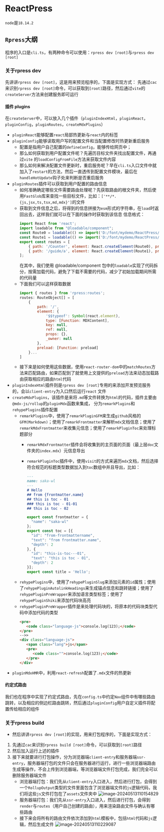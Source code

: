 # ReactPress

`node`是`18.14.2`
## `Rpress`大纲
程序的入口是`cli.ts`，有两种命令可以使用：`rpress dev [root]`与`rpress dev [root]`
### 关于rpress dev
先讲讲`rpress dev [root]`，这是用来预览程序的，下面是实现方式：
先通过`cac`来识别`rpress dev [root]`命令，可以获取到`[root]`路径，然后通过`vite`的`createServer`方法来创建服务即可运行
#### 插件 plugins
在`createServer`中，可以放入几个插件（`pluginIndexHtml`，`pluginReact`，`pluginConfig`，`pluginRoutes`，`createMdxPlugins`）
   - `pluginReact`能够配置`react`局部热更新与`react`内的标签
   - `pluginConfig`能够读取用户写的配置文件和当配置修改时热更新重启服务
     - 配置是指用户自己配置的`defineConfig`，能够传给网页中；
     - 那么如何获取到用户配置文件呢？先遍历目标文件夹找出配置文件，再通过`vite` 的`loadConfigFromFile`方法来获取文件内容
     - 那么如何来解决配置文件更新时，重启服务呢？早在`cli.ts`入口文件中就加入了`restart`的方法，然后一直透传到配置文件模块，最后在`handleHotUpdate`钩子处来判断是否重启服务
   - `pluginRoutes`插件可以获取到用户配置的路由信息
     - 如何准确确定哪些文件需要路由处理呢？先获取路由的根文件夹，然后使用`FastGlob`库来查找一些目标文件，比如：`['**/*.{js,jsx,ts,tsx,md,mdx}']`的文件
     - 获取到文件信息之后，将得到的信息拼接为`esm`形式的字符串，在`load`时返回出去，这样我们就可以在下面的操作时获取到该信息
       信息格式：
       ```js
       import React from 'react';
       import loadable from "@loadable/component";
       const Route0 = loadable(() => import('D:/font/mydemo/ReactPress/docs/Counter.tsx'));
       const Route1 = loadable(() => import('D:/font/mydemo/ReactPress/docs/guide/a.jsx'));
       export const routes = [
           { path: '/Counter', element: React.createElement(Route0), preload: () => import('D:/font/mydemo/ReactPress/docs/Counter.tsx') },
           { path: '/guide/a', element: React.createElement(Route1), preload: () => import('D:/font/mydemo/ReactPress/docs/guide/a.jsx') },
       ];
       ```
       在其中，我们使用 @loadable/component 包中的`loadable`实现了代码拆分，按需加载代码，避免了下载不需要的代码，减少了初始加载期间所需的代码量
     - 下面我们可以这样获取数据
       ```js
       import { routes } from 'rpress:routes';
       routes: RouteObject[] = [
           {
               path: '/',
               element: {
                   '$$typeof': Symbol(react.element),
                   type: [Function: MDXContent],
                   key: null,
                   ref: null,
                   props: {},
                   _owner: null
               },
               preload: [Function: preload]
           }...
       ]
       ```
     - 接下来是如何使用这些数据，使用`react-router-dom`中的`matchRoutes`方法来匹配路由，如果匹配到了就使用上文提供的`preload`方法来动态加载路由获取相应的路由`html`代码
   - `pluginIndexHtml`插件则是`rpress dev [root]`专用的来添加开发预览服务的，会以`client-entry`为入口然后运行`react` 文件
   - `createMdxPlugins`，该插件是来将`.md`等文件转换为`html`的代码，插件主要由`@mdx-js/rollup`的`pluginMdx`函数来集成，
     分为`remarkPlugins`和`rehypePlugins`插件配置
     - `remarkPlugins`中，使用了`remarkPluginGFM`来生成`github`风格的`GFM(Markdown)`；使用了`remarkFrontmatter`来解析`mdx`文档信息；使用了`remarkMdxFrontmatter`来收集元信息；使用了`remarkPluginToc`来处理标题部分
       - `remarkMdxFrontmatter`插件会将收集到的主页面的页面（最上层`doc`文件夹的`index.mdx`）元信息导出
       - `remarkPluginToc`插件中，使用`visit`的方式来遍历`mdx`文档，然后选择符合规范的标题类型数据加入到`toc`数组中并且导出，比如：
         ```md
         ---
         name: saka-wl
         ---
         # Hello
         ## from {frontmatter.name}
         ## this is toc - 01
         ### this is toc - 01-01
         ## this is toc - 02
         ```

         ```js
         export const frontmatter = {
           "name": "saka-wl"
         };
         export const toc = [{
           "id": "from-frontmattername",
           "text": "from frontmatter.name",
           "depth": 2
         }, {
           "id": "this-is-toc---01",
           "text": "this is toc - 01",
           "depth": 2
         }];
         export const title = 'Hello';
         ```
     - `rehypePlugins`中，使用了`rehypePluginSlug`来添加元素的`id`属性；使用了`rehypePluginAutolinkHeadings`来生成锚点信息和跳转链接；使用了`rehypePluginPreWrapper`来添加语言类型标签；使用了`rehypePluginShiki`来添加代码块高亮
     - `rehypePluginPreWrapper`插件是来处理代码块的，将原本的代码块类型代码中添加代码的类型
       ```html
       <pre>
          <code class="language-js">console.log(123);</code>
       </pre>
       -->>
       <div class="language-js">
          <span class="lang">js</span>
          <pre>
             <code class="">console.log(123);</code>
          </pre>
       </div>
       ```
   - `pluginMdxHMR`中，利用`react-refresh`配置了`.mdx`文件的热更新
#### 约定式路由
我们也在程序中实现了约定式路由，先在`config.ts`中约定`Nav`组件中有哪些路由跳转，以及相应的侧边栏路由跳转，然后通过`pluginConfig`用户自定义插件将配置传给相应的组件
### 关于rpress build
- 然后讲讲`rpress dev [root]`的实现，用来打包程序的，下面是实现方式：
1. 先通过`cac`来识别`rpress build [root]`命令，可以获取到`[root]`路径
2. 然后加入运行上述的插件
3. 接下来就要进行打包操作，分为浏览器端`client-entry`和服务器端`ssr-entry`，服务器端打包的文件只会在服务器进行运行，进行一些浏览器端路由生成等操作，不会上传到浏览器端，等浏览器端文件打包完成，我们完全可以删除服务器端文件
   - 浏览器端打包：我们先从`client-entry`入口进入，然后进行打包，会得到一个`RollupOutput`类型的文件里面包含了浏览器端文件的`js`逻辑代码，我们将这些`js`文件打包在了`assets`文件夹中
     <img src="../image-20240513110154829.png" alt="image-20240513110154829" />
   - 服务器端打包：我们先从`ssr-entry`入口进入，然后进行打包，会得到`render`与`routes`（用户自己创建的路由），用来渲染路由文件与确认有哪些路由
   - 接下来会将所有的路由文件依次添加到`html`模板中，包括`html`代码和`js`逻辑，然后生成文件
   ![image-20240513110229087](../image-20240513110229087.png)